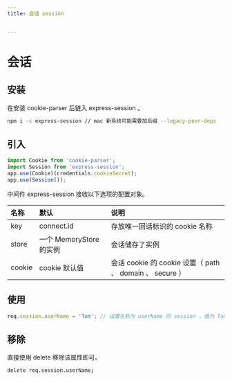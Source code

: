 ```yaml
---
title: 会话 session


---
```


# 会话

## 安装

在安装 cookie-parser 后链入 express-session 。

```sh
npm i -s express-session // mac 新系统可能需要加后缀 --legacy-peer-deps
```

## 引入

```js
import Cookie from 'cookie-parser';
import Session from 'express-session';
app.use(Cookie)(credentials.cookieSecret);
app.use(Session());
```

中间件 express-session 接收以下选项的配置对象。

| 名称   | 默认                    | 说明                                                     |
| :----- | :---------------------- | :------------------------------------------------------- |
| key    | connect.id              | 存放唯一回话标识的 cookie 名称                           |
| store  | 一个 MemoryStore 的实例 | 会话储存了实例                                           |
| cookie | cookie 默认值           | 会话 cookie 的 cookie 设置（ path 、 domain 、 secure ） |

## 使用

```js
req.session.userName = 'Tom'; // 设置名称为 userName 的 session ，值为 Tom
```

## 移除

直接使用 delete 移除该属性即可。

```sh
delete req.session.userName;
```

            